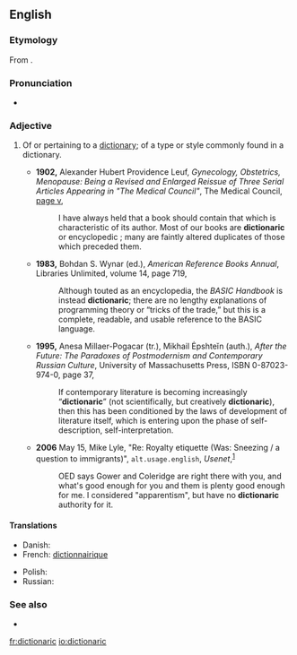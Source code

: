 ==English==

===Etymology===
From {{suffix|dictionary|ic|lang=en}}.

===Pronunciation===
* {{a|UK}} {{IPA|/ˈdɪkʃənˌɛɹɪk/|/ˈdɪkʃənˌæɹɪk/|lang=en}}

===Adjective===
{{en-adj}}

# {{lb|en|rare}} Of or pertaining to a [[dictionary]]; of a type or style commonly found in a dictionary.
#* '''1902,''' Alexander Hubert Providence Leuf, ''Gynecology, Obstetrics, Menopause: Being a Revised and Enlarged Reissue of Three Serial Articles Appearing in "The Medical Council"'', The Medical Council, [http://books.google.com/books?id=yD6U_Dq8V_sC&amp;pg=PR5&amp;dq=%22dictionaric+or+encyclopedic%22 page v],
#*: I have always held that a book should contain that which is characteristic of its author. Most of our books are '''dictionaric''' or encyclopedic&nbsp;;<!--[sic] semi-colon is preceded by a space--> many are faintly altered duplicates of those which preceded them.
#* '''1983,''' Bohdan S. Wynar (ed.), ''American Reference Books Annual'', Libraries Unlimited, volume 14, page 719,
#*: Although touted as an encyclopedia, the ''BASIC Handbook'' is instead '''dictionaric'''; there are no lengthy explanations of programming theory or “tricks of the trade,” but this is a complete, readable, and usable reference to the BASIC language.
#* '''1995,''' Anesa Millaer-Pogacar (tr.), Mikhail Ėpshteĭn (auth.), ''After the Future: The Paradoxes of Postmodernism and Contemporary Russian Culture'', University of Massachusetts Press, ISBN 0-87023-974-0, page 37,
#*: If contemporary literature is becoming increasingly “'''dictionaric'''” (not scientifically, but creatively '''dictionaric'''), then this has been conditioned by the laws of development of literature itself, which is entering upon the phase of self-description, self-interpretation.
#* '''2006''' May 15, Mike Lyle, "Re: Royalty etiquette (Was: Sneezing / a question to immigrants)", <tt>alt.usage.english</tt>, ''Usenet'',<sup>[http://groups.google.com/group/alt.usage.english/msg/592a0ca488d9cbb0]</sup>
#*: OED says Gower and Coleridge are right there with you, and what's good enough for you and them is plenty good enough for me. I considered "apparentism", but have no '''dictionaric''' authority for it.

====Translations====
{{trans-top|Of or pertaining to a dictionary}}
* Danish: {{t|da|ordbogsmæssig}}
* French: [[dictionnairique]]
{{trans-mid}}
* Polish: {{t+|pl|słownikowy|m}}
* Russian: {{t+|ru|словарный}}
{{trans-bottom}}

===See also===
* {{l|en|encyclopaedic}}

[[fr:dictionaric]]
[[io:dictionaric]]
